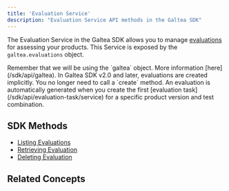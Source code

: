 ```yaml
---
title: 'Evaluation Service'
description: "Evaluation Service API methods in the Galtea SDK"
---
```



The Evaluation Service in the Galtea SDK allows you to manage [evaluations](/concepts/product/evaluation) for assessing your products.
This Service is exposed by the `galtea.evaluations` object.

<Info>
  Remember that we will be using the `galtea` object. More information [here](/sdk/api/galtea).
</Info>

<Note>
  In Galtea SDK v2.0 and later, evaluations are created implicitly. You no longer need to call a `create` method. An evaluation is automatically generated when you create the first [evaluation task](/sdk/api/evaluation-task/service) for a specific product version and test combination.
</Note>

## SDK Methods
- [Listing Evaluations](/sdk/api/evaluation/list)
- [Retrieving Evaluation](/sdk/api/evaluation/get)
- [Deleting Evaluation](/sdk/api/evaluation/delete)

## Related Concepts

<EvaluationCard />
